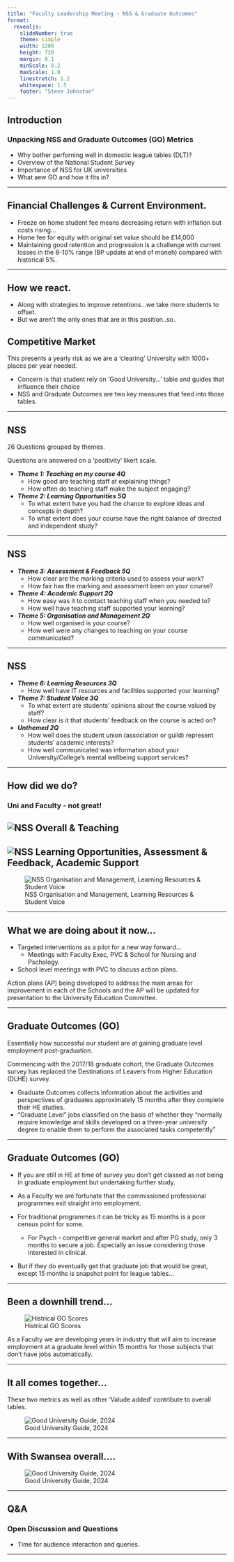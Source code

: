 ```yaml
---
title: "Faculty Leadership Meeting - NSS & Graduate Outcomes"
format: 
  revealjs: 
    slideNumber: true
    theme: simple
    width: 1280
    height: 720
    margin: 0.1
    minScale: 0.2
    maxScale: 1.0
    linestretch: 1.2
    whitespace: 1.5
    footer: "Steve Johnston"
---
```


## Introduction
### Unpacking NSS and Graduate Outcomes (GO) Metrics

- Why bother perforning well in domestic league tables (DLT)?
- Overview of the National Student Survey
- Importance of NSS for UK universities
- What aew GO and how it fits in?

---

## Financial Challenges & Current Environment.

- Freeze on home student fee means decreasing return with inflation but costs rising…
- Home fee for equity with original set value should be £14,000
- Maintaining good retention and progression is a challenge with current losses in the 8-10% range (BP update at end of moneh) compared with historical 5%.

---

## How we react.

- Along with strategies to improve retentions...we take more students to offset.
- But we aren't the only ones that are in this position..so..

::: {.callout-tip}
# Competitive Market
This presents a yearly risk as we are a 'clearing' University with 1000+ places per year needed.
:::

- Concern is that student rely on 'Good University...' table and guides that influence their choice
- NSS and Graduate Outcomes are two key measures that feed into those tables.

---

## NSS

26 Questions grouped by themes.

Questions are answered on a 'positivity' likert scale.


* ***Theme 1: Teaching on my course 4Q***
  + How good are teaching staff at explaining things?
  + How often do teaching staff make the subject engaging?

* ***Theme 2: Learning Opportunities 5Q***
  + To what extent have you had the chance to explore ideas and concepts in depth?
  + To what extent does your course have the right balance of directed and independent study?
  
---

## NSS

* ***Theme 3: Assessment & Feedback 5Q***
  + How clear are the marking criteria used to assess your work?
  + How fair has the marking and assessment been on your course?
  
* ***Theme 4: Academic Support 2Q***
  + How easy was it to contact teaching staff when you needed to?
  + How well have teaching staff supported your learning?
  
* ***Theme 5: Organisation and Management 2Q***
  + How well organised is your course?
  + How well were any changes to teaching on your course communicated?
  
---

## NSS

* ***Theme 6: Learning Resources 3Q***
  + How well have IT resources and facilities supported your learning?

* ***Theme 7: Student Voice 3Q***
  + To what extent are students' opinions about the course valued by staff?
  + How clear is it that students' feedback on the course is acted on?
  
* ***Unthemed 2Q***
  + How well does the student union (association or guild) represent students' academic interests?
  + How well communicated was information about your University/College's mental wellbeing support services?
  
---

## How did we do?
### Uni and Faculty - not great!

![NSS Overall & Teaching](NSS_IM1.png)
---

![NSS Learning Opportunities, Assessment & Feedback, Academic Support](NSS_IM2.png)
---

![NSS Organisation and Management, Learning Resources & Student Voice](NSS_IM3.png)

---

## What we are doing about it now...

- Targeted interventions as a pilot for a new way forward...
  - Meetings with Faculty Exec, PVC & School for Nursing and Pschology.
- School level meetings with PVC to discuss action plans.

Action plans (AP) being developed to address the main areas for improvement in each of the Schools and the AP will be updated for presentation to the University Education Committee.

---

## Graduate Outcomes (GO)

Essentially how successful our student are at gaining graduate level employment post-graduation.


Commencing with the 2017/18 graduate cohort, the Graduate Outcomes survey has replaced the Destinations of Leavers from Higher Education (DLHE) survey. 

- Graduate Outcomes collects information about the activities and perspectives of graduates approximately 15 months after they complete their HE studies.
- "Graduate Level" jobs classified on the basis of whether they “normally require knowledge and skills developed on a three-year university degree to enable them to perform the associated tasks competently”

---

## Graduate Outcomes (GO)

- If you are still in HE at time of survey you don't get classed as not being in graduate employment but undertaking further study.

- As a Faculty we are fortunate that the commissioned professional programmes exit straight into employment.
- For traditional programmes it can be tricky as 15 months is a poor census point for some. 
  - For Psych - competitive general market and after PG study, only 3 months to secure a job. Especially an issue considering those interested in clinical.
  
- But if they do eventually get that graduate job that would be great, except 15 months is snapshot point for league tables...

---

## Been a downhill trend...

![Histrical GO Scores](GO_HISTORY.png)

As a Faculty we are developing years in industry that will aim to increase employment at a graduate level within 15 months for those subjects that don't have jobs automatically.

--- 

## It all comes together...

These two metrics as well as other 'Valude added' contribute to overall tables.

![Good University Guide, 2024](GUG_IM1.png)

---

## With Swansea overall....

![Good University Guide, 2024](GUG_IM2.png)

---

## Q&A
### Open Discussion and Questions

- Time for audience interaction and queries.

---